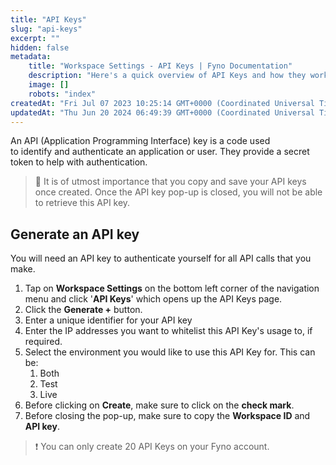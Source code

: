 ```yaml
---
title: "API Keys"
slug: "api-keys"
excerpt: ""
hidden: false
metadata:
    title: "Workspace Settings - API Keys | Fyno Documentation"
    description: "Here's a quick overview of API Keys and how they work on Fyno."
    image: []
    robots: "index"
createdAt: "Fri Jul 07 2023 10:25:14 GMT+0000 (Coordinated Universal Time)"
updatedAt: "Thu Jun 20 2024 06:49:39 GMT+0000 (Coordinated Universal Time)"
---
```


An API (Application Programming Interface) key is a code used to identify and authenticate an application or user. They provide a secret token to help with authentication.

> 🚧 It is of utmost importance that you copy and save your API keys once created. Once the API key pop-up is closed, you will not be able to retrieve this API key.

## Generate an API key

You will need an API key to authenticate yourself for all API calls that you make.

1. Tap on **Workspace Settings** on the bottom left corner of the navigation menu and click '**API Keys**' which opens up the API Keys page.
2. Click the **Generate +** button.
3. Enter a unique identifier for your API key
4. Enter the IP addresses you want to whitelist this API Key's usage to, if required.
5. Select the environment you would like to use this API Key for. This can be:
    1. Both
    2. Test
    3. Live
6. Before clicking on **Create**, make sure to click on the **check mark**.
7. Before closing the pop-up, make sure to copy the **Workspace ID** and **API key**.

> ❗️ You can only create 20 API Keys on your Fyno account.
